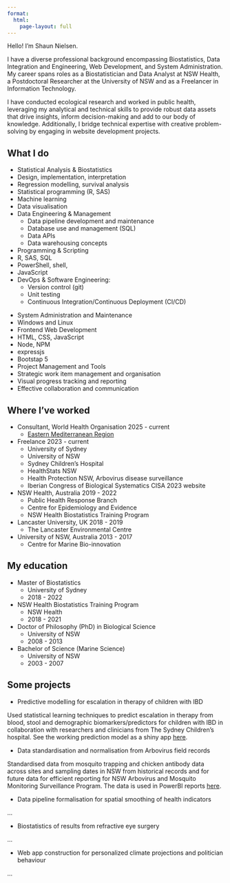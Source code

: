 ```yaml
---
format: 
  html:
    page-layout: full
---
```


::: {.grid .home-info}
::: {.g-col-12 .g-col-md-6}
[H]{.large-letter}ello! I'm Shaun Nielsen.

I have a diverse professional background encompassing Biostatistics, Data Integration and Engineering, Web Development, and System Administration. My career spans roles as a Biostatistician and Data Analyst at NSW Health, a Postdoctoral Researcher at the University of NSW and as a Freelancer in Information Technology.

I have conducted ecological research and worked in public health, leveraging my analytical and technical skills to provide robust data assets that drive insights, inform decision-making and add to our body of knowledge. Additionally, I bridge technical expertise with creative problem-solving by engaging in website development projects.

:::

::: {.g-col-12 .g-col-md-6}
::: profile-image
:::
:::
:::

## What I do

::: {.grid .grid-list}
::: {.g-col-12 .g-col-md-6}
::: sn-list-items
-	Statistical Analysis & Biostatistics
  -	Design, implementation, interpretation
  -	Regression modelling, survival analysis
  -	Statistical programming (R, SAS)
  -	Machine learning
  -	Data visualisation
- Data Engineering & Management
  -	Data pipeline development and maintenance
  -	Database use and management (SQL)
  -	Data APIs
  -	Data warehousing concepts
-	Programming & Scripting
  -	R, SAS, SQL
  -	PowerShell, shell,
  - JavaScript
- DevOps & Software Engineering: 
  -	Version control (git) 
  -	Unit testing
  -	Continuous Integration/Continuous Deployment (CI/CD)

:::
:::

::: {.g-col-12 .g-col-md-6}
::: sn-list-items
-	System Administration and Maintenance
  -	Windows and Linux
-	Frontend Web Development
  -	HTML, CSS, JavaScript
  -	Node, NPM
  - expressjs
  -	Bootstap 5
-	Project Management and Tools
  -	Strategic work item management and organisation
  -	Visual progress tracking and reporting
  -	Effective collaboration and communication

:::
:::
:::

::: {.grid .grid-list}
::: {.g-col-12 .g-col-md-6}

## Where I've worked

::: sn-list-items
-   Consultant, World Health Organisation [2025 - current]{.year-period}
    -   [Eastern Mediterranean Region](https://www.emro.who.int/index.html)
-   Freelance [2023 - current]{.year-period}
    -   University of Sydney
    -   University of NSW
    -   Sydney Children's Hospital
    -   HealthStats NSW
    -   Health Protection NSW, Arbovirus disease surveillance
    -   Iberian Congress of Biological Systematics CISA 2023 website
-   NSW Health, Australia [2019 - 2022]{.year-period}
    -   Public Health Response Branch
    -   Centre for Epidemiology and Evidence
    -   NSW Health Biostatistics Training Program
-   Lancaster University, UK [2018 - 2019]{.year-period}
    -   The Lancaster Environmental Centre
-   University of NSW, Australia [2013 - 2017]{.year-period}
    -   Centre for Marine Bio-innovation

:::
:::

::: {.g-col-12 .g-col-md-6}

## My education

::: sn-list-items
-   Master of Biostatistics
    -   University of Sydney
    -   2018 - 2022
-   NSW Health Biostatistics Training Program
    -   NSW Health
    -   2018 - 2021
-   Doctor of Philosophy (PhD) in Biological Science
    -   University of NSW
    -   2008 - 2013
-   Bachelor of Science (Marine Science)
    -   University of NSW
    -   2003 - 2007

:::
:::
:::

## Some projects

::: sn-list-items
- Predictive modelling for escalation in therapy of children with IBD

Used statistical learning techniques to predict escalation in therapy from blood,
stool and demographic biomarkers/predictors for children with IBD in collaboration with
researchers and clinicians from The Sydney Children's hospital. See the working prediction
model as a shiny app [here](https://shaun-nielsen.shinyapps.io/inflix-predict/).


- Data standardisation and normalisation from Arbovirus field records

Standardised data from mosquito trapping and chicken antibody data across sites and
sampling dates in NSW from historical records and for future data for efficient 
reporting for NSW Arbovirus and Mosquito Monitoring Surveillance Program. The data
is used in PowerBI reports [here](https://uatweb.datansw.links.com.au/insights/arbovirus).

- Data pipeline formalisation for spatial smoothing of health indicators

...


- Biostatistics of results from refractive eye surgery 

...

- Web app construction for personalized climate projections and politician behaviour 

...
:::
